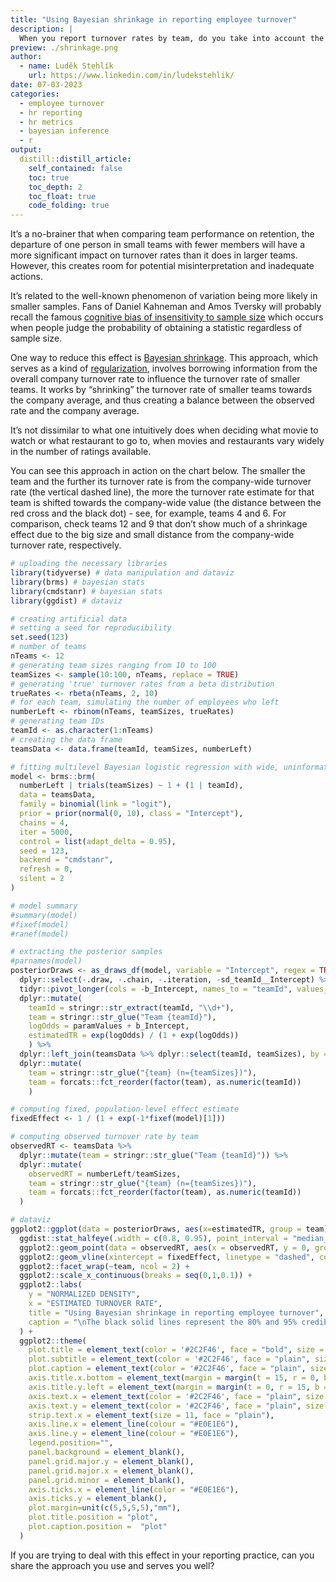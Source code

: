 ```yaml
---
title: "Using Bayesian shrinkage in reporting employee turnover"
description: |
  When you report turnover rates by team, do you take into account the size of individual teams, or do you take the turnover rate numbers as they are?
preview: ./shrinkage.png
author:
  - name: Luděk Stehlík
    url: https://www.linkedin.com/in/ludekstehlik/
date: 07-03-2023
categories:
  - employee turnover
  - hr reporting
  - hr metrics
  - bayesian inference
  - r
output:
  distill::distill_article:
    self_contained: false
    toc: true
    toc_depth: 2
    toc_float: true
    code_folding: true
---
```


It's a no-brainer that when comparing team performance on retention, the departure of one person in small teams with fewer members will have a more significant impact on turnover rates than it does in larger teams. However, this creates room for potential misinterpretation and inadequate actions. 

It's related to the well-known phenomenon of variation being more likely in smaller samples. Fans of Daniel Kahneman and Amos Tversky will probably recall the famous [cognitive bias of insensitivity to sample size](https://en.wikipedia.org/wiki/Insensitivity_to_sample_size){target="_blank"} which occurs when people judge the probability of obtaining a statistic regardless of sample size. 

One way to reduce this effect is [Bayesian shrinkage](https://en.wikipedia.org/wiki/Shrinkage_(statistics)){target="_blank"}. This approach, which serves as a kind of [regularization](https://en.wikipedia.org/wiki/Regularization_(mathematics)){target="_blank"}, involves borrowing information from the overall company turnover rate to influence the turnover rate of smaller teams. It works by "shrinking" the turnover rate of smaller teams towards the company average, and thus creating a balance between the observed rate and the company average.

It's not dissimilar to what one intuitively does when deciding what movie to watch or what restaurant to go to, when movies and restaurants vary widely in the number of ratings available.

You can see this approach in action on the chart below. The smaller the team and the further its turnover rate is from the company-wide turnover rate (the vertical dashed line), the more the turnover rate estimate for that team is shifted towards the company-wide value (the distance between the red cross and the black dot) - see, for example, teams 4 and 6. For comparison, check teams 12 and 9 that don't show much of a shrinkage effect due to the big size and small distance from the company-wide turnover rate, respectively.      

```r

# uploading the necessary libraries
library(tidyverse) # data manipulation and dataviz
library(brms) # bayesian stats
library(cmdstanr) # bayesian stats
library(ggdist) # dataviz

# creating artificial data
# setting a seed for reproducibility
set.seed(123)
# number of teams
nTeams <- 12
# generating team sizes ranging from 10 to 100
teamSizes <- sample(10:100, nTeams, replace = TRUE)
# generating 'true' turnover rates from a beta distribution
trueRates <- rbeta(nTeams, 2, 10)
# for each team, simulating the number of employees who left
numberLeft <- rbinom(nTeams, teamSizes, trueRates)
# generating team IDs
teamId <- as.character(1:nTeams)
# creating the data frame
teamsData <- data.frame(teamId, teamSizes, numberLeft)

# fitting multilevel Bayesian logistic regression with wide, uninformative priors
model <- brms::brm(
  numberLeft | trials(teamSizes) ~ 1 + (1 | teamId),
  data = teamsData,
  family = binomial(link = "logit"),
  prior = prior(normal(0, 10), class = "Intercept"),
  chains = 4,
  iter = 5000,
  control = list(adapt_delta = 0.95),
  seed = 123,
  backend = "cmdstanr",
  refresh = 0,
  silent = 2 
)

# model summary
#summary(model)
#fixef(model)
#ranef(model)

# extracting the posterior samples
#parnames(model)
posteriorDraws <- as_draws_df(model, variable = "Intercept", regex = TRUE) %>%
  dplyr::select(-.draw, -.chain, -.iteration, -sd_teamId__Intercept) %>%
  tidyr::pivot_longer(cols = -b_Intercept, names_to = "teamId", values_to = "paramValues") %>%
  dplyr::mutate(
    teamId = stringr::str_extract(teamId, "\\d+"),
    team = stringr::str_glue("Team {teamId}"),
    logOdds = paramValues + b_Intercept,
    estimatedTR = exp(logOdds) / (1 + exp(logOdds))
    ) %>%
  dplyr::left_join(teamsData %>% dplyr::select(teamId, teamSizes), by = "teamId") %>%
  dplyr::mutate(
    team = stringr::str_glue("{team} (n={teamSizes})"),
    team = forcats::fct_reorder(factor(team), as.numeric(teamId))
    )

# computing fixed, population-level effect estimate
fixedEffect <- 1 / (1 + exp(-1*fixef(model)[1]))

# computing observed turnover rate by team
observedRT <- teamsData %>% 
  dplyr::mutate(team = stringr::str_glue("Team {teamId}")) %>%
  dplyr::mutate(
    observedRT = numberLeft/teamSizes,
    team = stringr::str_glue("{team} (n={teamSizes})"),
    team = forcats::fct_reorder(factor(team), as.numeric(teamId))
  )

```

```r

# dataviz
ggplot2::ggplot(data = posteriorDraws, aes(x=estimatedTR, group = team)) + 
  ggdist::stat_halfeye(.width = c(0.8, 0.95), point_interval = "median_hdi", fill = "skyblue", normalize = "groups") +
  ggplot2::geom_point(data = observedRT, aes(x = observedRT, y = 0, group = team), color = "red", inherit.aes = F, size = 2.5, shape=3, stroke = 1.5) +
  ggplot2::geom_vline(xintercept = fixedEffect, linetype = "dashed", color = "#2C2F46") +
  ggplot2::facet_wrap(~team, ncol = 2) +
  ggplot2::scale_x_continuous(breaks = seq(0,1,0.1)) +
  ggplot2::labs(
    y = "NORMALIZED DENSITY",
    x = "ESTIMATED TURNOVER RATE",
    title = "Using Bayesian shrinkage in reporting employee turnover",
    caption = "\nThe black solid lines represent the 80% and 95% credibility intervals, respectively. The black dot represents the median of the Highest Confidence Interval.\nThe vertical dashed line represents the fixed, population-level effect estimate. The red cross represents the observed turnover rate for a given team."
  ) +
  ggplot2::theme(
    plot.title = element_text(color = '#2C2F46', face = "bold", size = 21, margin=margin(0,0,12,0)),
    plot.subtitle = element_text(color = '#2C2F46', face = "plain", size = 16, margin=margin(0,0,20,0)),
    plot.caption = element_text(color = '#2C2F46', face = "plain", size = 11, hjust = 0),
    axis.title.x.bottom = element_text(margin = margin(t = 15, r = 0, b = 0, l = 0), color = '#2C2F46', face = "plain", size = 13, hjust = 0),
    axis.title.y.left = element_text(margin = margin(t = 0, r = 15, b = 0, l = 0), color = '#2C2F46', face = "plain", size = 13, hjust = 1),
    axis.text.x = element_text(color = '#2C2F46', face = "plain", size = 12),
    axis.text.y = element_text(color = '#2C2F46', face = "plain", size = 9),
    strip.text.x = element_text(size = 11, face = "plain"),
    axis.line.x = element_line(colour = "#E0E1E6"),
    axis.line.y = element_line(colour = "#E0E1E6"),
    legend.position="",
    panel.background = element_blank(),
    panel.grid.major.y = element_blank(),
    panel.grid.major.x = element_blank(),
    panel.grid.minor = element_blank(),
    axis.ticks.x = element_line(color = "#E0E1E6"),
    axis.ticks.y = element_blank(),
    plot.margin=unit(c(5,5,5,5),"mm"), 
    plot.title.position = "plot",
    plot.caption.position =  "plot"
  )

```

If you are trying to deal with this effect in your reporting practice, can you share the approach you use and serves you well? 



